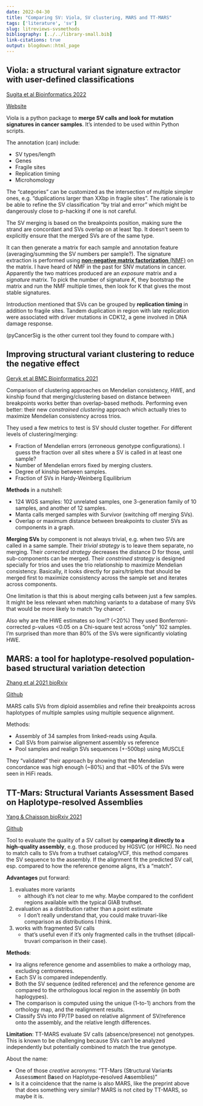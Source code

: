 ```yaml
---
date: 2022-04-30
title: "Comparing SV: Viola, SV clustering, MARS and TT-MARS"
tags: ['literature', 'sv']
slug: litreviews-svsmethods
bibliography: [../../library-small.bib]
link-citations: true
output: blogdown::html_page
---
```


## Viola: a structural variant signature extractor with user-defined classifications

[Sugita et al Bioinformatics 2022](https://www.doi.org/10.1093/bioinformatics/btab662)

[Website](https://dermasugita.github.io/ViolaDocs/docs/html/index.html)

Viola is a python package to **merge SV calls and look for mutation signatures in cancer samples**.
It's intended to be used within Python scripts.

The annotation (can) include:

- SV types/length
- Genes
- Fragile sites
- Replication timing
- Microhomology

The "categories" can be customized as the intersection of multiple simpler ones, e.g. "duplications larger than XXbp in fragile sites".
The rationale is to be able to refine the SV classification "by trial and error" which might be dangerously close to p-hacking if one is not careful.

The SV merging is based on the breakpoints position, making sure the strand are concordant and SVs overlap on at least 1bp.
It doesn't seem to explicitly ensure that the merged SVs are of the same type. 

It can then generate a matrix for each sample and annotation feature (averaging/summing the SV numbers per sample?).
The signature extraction is performed using [**non-negative matrix factorization** (NMF)](https://en.wikipedia.org/wiki/Non-negative_matrix_factorization) on the matrix.
I have heard of NMF in the past for SNV mutations in cancer. 
Apparently the two matrices produced are an *exposure* matrix and a *signature* matrix.
To pick the number of signature *K*, they bootstrap the matrix and run the NMF multiple times, then look for K that gives the most stable signatures.

Introduction mentioned that SVs can be grouped by **replication timing** in addition to fragile sites. 
Tandem duplication in region with late replication were associated with driver mutations in CDK12, a gene involved in DNA damage response.

(pyCancerSig is the other current tool they found to compare with.)

## Improving structural variant clustering to reduce the negative effect

[Geryk et al BMC Bioinformatics 2021](https://doi.org/10.1186/s12859-021-04374-3)

Comparison of clustering approaches on Mendelian consistency, HWE, and kinship found that merging/clustering based on distance between breakpoints works better than overlap-based methods.
Performing even better: their new *constrained clustering* approach which actually tries to maximize Mendelian consistency across trios.

They used a few metrics to test is SV should cluster together. For different levels of clustering/merging:

- Fraction of Mendelian errors (erroneous genotype configurations). I guess the fraction over all sites where a SV is called in at least one sample?
- Number of Mendelian errors fixed by merging clusters.
- Degree of kinship between samples.
- Fraction of SVs in Hardy-Weinberg Equilibrium

**Methods** in a nutshell:

- 124 WGS samples: 102 unrelated samples, one 3-generation family of 10 samples, and another of 12 samples.
- Manta calls merged samples with Survivor (switching off merging SVs).
- Overlap or maximum distance between breakpoints to cluster SVs as components in a graph.


**Merging SVs** by component is not always trivial, e.g. when two SVs are called in a same sample.
Their *trivial strategy* is to leave them separate, no merging.
Their *corrected strategy* decreases the distance D for those, until sub-components can be merged.
Their *constrined strategy* is designed specially for trios and uses the trio relationship to maximize Mendelian consistency.
Basically, it looks directly for pairs/triplets that should be merged first to maximize consistency across the sample set and iterates across components.

One limitation is that this is about merging calls between just a few samples. 
It might be less relevant when matching variants to a database of many SVs that would be more likely to match "by chance".

Also why are the HWE estimates so low!? (<20%)
They used Bonferroni-corrected p-values <0.05 on a Chi-square test across "only" 102 samples. 
I'm surprised than more than 80% of the SVs were significantly violating HWE.

## MARS: a tool for haplotype-resolved population-based structural variation detection

[Zhang et al 2021 bioRxiv](http://biorxiv.org/lookup/doi/10.1101/2021.09.27.462061)

[Github](https://github.com/maiziex/MARS)

MARS calls SVs from diploid assemblies and refine their breakpoints across haplotypes of multiple samples using multiple sequence alignment.

Methods:

- Assembly of 34 samples from linked-reads using Aquila.
- Call SVs from pairwise alignement assembly vs reference
- Pool samples and realign SVs sequences (+-500bp) using MUSCLE

They "validated" their approach by showing that the Mendelian concordance was high enough (~80%) and that ~80% of the SVs were seen in  HiFi reads.

## TT-Mars: Structural Variants Assessment Based on Haplotype-resolved Assemblies

[Yang & Chaisson bioRxiv 2021](http://biorxiv.org/lookup/doi/10.1101/2021.09.27.462044)

[Github](https://github.com/ChaissonLab/TT-Mars)

Tool to evaluate the quality of a SV callset by **comparing it directly to a high-quality assembly**, e.g. those produced by HGSVC (or HPRC).
No need to match calls to SVs from a truthset catalog/VCF, this method compares the SV sequence to the assembly.
If the alignment fit the predicted SV call, esp. compared to how the reference genome aligns, it's a "match".

**Advantages** put forward:

1. evaluates more variants
    - although it's not clear to me why. Maybe compared to the confident regions available with the typical GIAB truthset. 
1. evaluation as a distribution rather than a point estimate
	- I don't really understand that, you could make truvari-like comparison as distributions I think.
2. works with fragmented SV calls
    - that's useful even if it's only fragmented calls in the truthset (dipcall-truvari comparison in their case).

**Methods**: 

- lra aligns reference genome and assemblies to make a orthology map, excluding centromeres.
- Each SV is compared independently.
- Both the SV sequence (edited reference) and the reference genome are compared to the orthologous local region in the assembly (in both haplogypes).
- The comparison is computed using the unique (1-to-1) anchors from the orthology map, and the realignment results.
- Classify SVs into FP/TP based on relative alignment of SV/reference onto the assembly, and the relative length differences.

**Limitation**: TT-MARS evaluate SV calls (absence/presence) not genotypes.
This is known to be challenging because SVs can't be analyzed independently but potentially combined to match the true genotype.

About the name:

- One of those *creative* acronyms: "TT-Mars (S**t**ructural Varian**t**s Assess**m**ent B**a**sed on Haplotype-**r**esolved A**s**semblies)"
- Is it a coincidence that the name is also MARS, like the preprint above that does something very similar? MARS is not cited by TT-MARS, so maybe it is.
